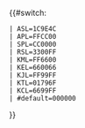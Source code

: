 {{#switch:{{{1}}}
 | ASL=1C9E4C
 | APL=FFCC00
 | SPL=CC0000
 | RSL=3300FF
 | KML=FF6600
 | KEL=660066
 | KJL=FF99FF
 | KTL=01796F
 | KCL=6699FF
 | #default=000000
}}<noinclude>

[[Category:交通模板|{{PAGENAME}}]]
</noinclude>